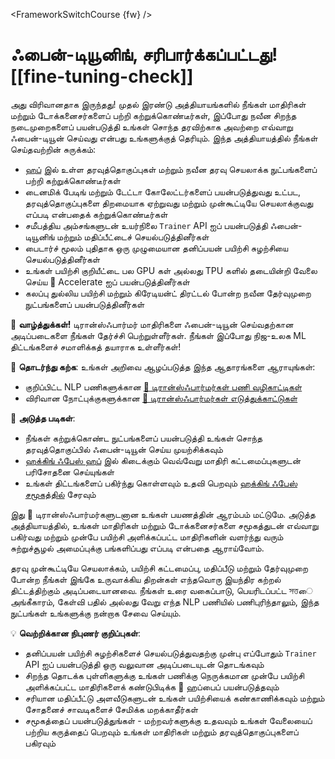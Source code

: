 <FrameworkSwitchCourse {fw} />

# ஃபைன்-டியூனிங், சரிபார்க்கப்பட்டது![[fine-tuning-check]]

<CourseFloatingBanner
    chapter={3}
    classNames="absolute z-10 right-0 top-0"
/>

அது விரிவானதாக இருந்தது! முதல் இரண்டு அத்தியாயங்களில் நீங்கள் மாதிரிகள் மற்றும் டோக்கனைசர்களைப் பற்றி கற்றுக்கொண்டீர்கள், இப்போது நவீன சிறந்த நடைமுறைகளைப் பயன்படுத்தி உங்கள் சொந்த தரவிற்காக அவற்றை எவ்வாறு ஃபைன்-டியூன் செய்வது என்பது உங்களுக்குத் தெரியும். இந்த அத்தியாயத்தில் நீங்கள் செய்தவற்றின் சுருக்கம்:

* [ஹப்](https://huggingface.co/datasets) இல் உள்ள தரவுத்தொகுப்புகள் மற்றும் நவீன தரவு செயலாக்க நுட்பங்களைப் பற்றி கற்றுக்கொண்டீர்கள்
* டைனமிக் பேடிங் மற்றும் டேட்டா கோலேட்டர்களைப் பயன்படுத்துவது உட்பட, தரவுத்தொகுப்புகளை திறமையாக ஏற்றுவது மற்றும் முன்கூட்டியே செயலாக்குவது எப்படி என்பதைக் கற்றுக்கொண்டீர்கள்
* சமீபத்திய அம்சங்களுடன் உயர்நிலை `Trainer` API ஐப் பயன்படுத்தி ஃபைன்-டியூனிங் மற்றும் மதிப்பீட்டைச் செயல்படுத்தினீர்கள்
* பைடார்ச் மூலம் புதிதாக ஒரு முழுமையான தனிப்பயன் பயிற்சி சுழற்சியை செயல்படுத்தினீர்கள்
* உங்கள் பயிற்சி குறியீட்டை பல GPU கள் அல்லது TPU களில் தடையின்றி வேலை செய்ய 🤗 Accelerate ஐப் பயன்படுத்தினீர்கள்
* கலப்பு துல்லிய பயிற்சி மற்றும் கிரேடியன்ட் திரட்டல் போன்ற நவீன தேர்வுமுறை நுட்பங்களைப் பயன்படுத்தினீர்கள்

<Tip>

🎉 **வாழ்த்துக்கள்!** டிரான்ஸ்ஃபார்மர் மாதிரிகளை ஃபைன்-டியூன் செய்வதற்கான அடிப்படைகளை நீங்கள் தேர்ச்சி பெற்றுள்ளீர்கள். நீங்கள் இப்போது நிஜ-உலக ML திட்டங்களைச் சமாளிக்கத் தயாராக உள்ளீர்கள்!

📖 **தொடர்ந்து கற்க**: உங்கள் அறிவை ஆழப்படுத்த இந்த ஆதாரங்களை ஆராயுங்கள்:
- குறிப்பிட்ட NLP பணிகளுக்கான [🤗 டிரான்ஸ்ஃபார்மர்கள் பணி வழிகாட்டிகள்](https://huggingface.co/docs/transformers/main/en/tasks/sequence_classification)
- விரிவான நோட்புக்குகளுக்கான [🤗 டிரான்ஸ்ஃபார்மர்கள் எடுத்துக்காட்டுகள்](https://huggingface.co/docs/transformers/main/en/notebooks)

🚀 **அடுத்த படிகள்**: 
- நீங்கள் கற்றுக்கொண்ட நுட்பங்களைப் பயன்படுத்தி உங்கள் சொந்த தரவுத்தொகுப்பில் ஃபைன்-டியூன் செய்ய முயற்சிக்கவும்
- [ஹக்கிங் ஃபேஸ் ஹப்](https://huggingface.co/models) இல் கிடைக்கும் வெவ்வேறு மாதிரி கட்டமைப்புகளுடன் பரிசோதனை செய்யுங்கள்
- உங்கள் திட்டங்களைப் பகிர்ந்து கொள்ளவும் உதவி பெறவும் [ஹக்கிங் ஃபேஸ் சமூகத்தில்](https://discuss.huggingface.co/) சேரவும்

</Tip>

இது 🤗 டிரான்ஸ்ஃபார்மர்களுடனான உங்கள் பயணத்தின் ஆரம்பம் மட்டுமே. அடுத்த அத்தியாயத்தில், உங்கள் மாதிரிகள் மற்றும் டோக்கனைசர்களை சமூகத்துடன் எவ்வாறு பகிர்வது மற்றும் முன்பே பயிற்சி அளிக்கப்பட்ட மாதிரிகளின் வளர்ந்து வரும் சுற்றுச்சூழல் அமைப்புக்கு பங்களிப்பது எப்படி என்பதை ஆராய்வோம்.

தரவு முன்கூட்டியே செயலாக்கம், பயிற்சி கட்டமைப்பு, மதிப்பீடு மற்றும் தேர்வுமுறை போன்ற நீங்கள் இங்கே உருவாக்கிய திறன்கள் எந்தவொரு இயந்திர கற்றல் திட்டத்திற்கும் அடிப்படையானவை. நீங்கள் உரை வகைப்பாடு, பெயரிடப்பட்ட সত্তை அங்கீகாரம், கேள்வி பதில் அல்லது வேறு எந்த NLP பணியில் பணிபுரிந்தாலும், இந்த நுட்பங்கள் உங்களுக்கு நன்றாக சேவை செய்யும்.

<Tip>

💡 **வெற்றிக்கான நிபுணர் குறிப்புகள்**:
- தனிப்பயன் பயிற்சி சுழற்சிகளைச் செயல்படுத்துவதற்கு முன்பு எப்போதும் `Trainer` API ஐப் பயன்படுத்தி ஒரு வலுவான அடிப்படையுடன் தொடங்கவும்
- சிறந்த தொடக்க புள்ளிகளுக்கு உங்கள் பணிக்கு நெருக்கமான முன்பே பயிற்சி அளிக்கப்பட்ட மாதிரிகளைக் கண்டுபிடிக்க 🤗 ஹப்பைப் பயன்படுத்தவும்
- சரியான மதிப்பீட்டு அளவீடுகளுடன் உங்கள் பயிற்சியைக் கண்காணிக்கவும் மற்றும் சோதனைச் சாவடிகளைச் சேமிக்க மறக்காதீர்கள்
- சமூகத்தைப் பயன்படுத்துங்கள் - மற்றவர்களுக்கு உதவவும் உங்கள் வேலையைப் பற்றிய கருத்தைப் பெறவும் உங்கள் மாதிரிகள் மற்றும் தரவுத்தொகுப்புகளைப் பகிரவும்

</Tip>
